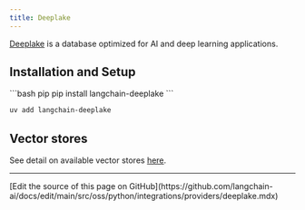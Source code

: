 ```yaml
---
title: Deeplake
---
```


[Deeplake](https://www.deeplake.ai/) is a database optimized for AI and deep learning
applications.


## Installation and Setup

<CodeGroup>
```bash pip
pip install langchain-deeplake
```

```bash uv
uv add langchain-deeplake
```
</CodeGroup>

## Vector stores

See detail on available vector stores
[here](/oss/python/integrations/vectorstores/activeloop_deeplake).

---

<Callout icon="pen-to-square" iconType="regular">
  [Edit the source of this page on GitHub](https://github.com/langchain-ai/docs/edit/main/src/oss/python/integrations/providers/deeplake.mdx)
</Callout>
